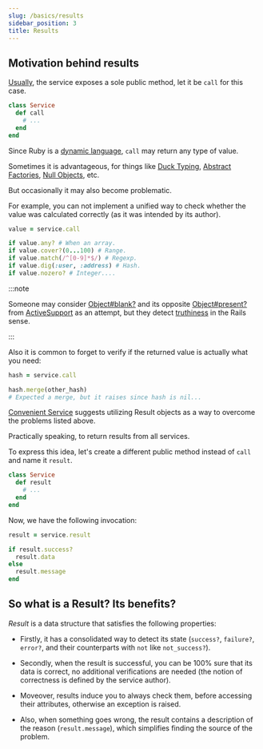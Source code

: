 ```yaml
---
slug: /basics/results
sidebar_position: 3
title: Results
---
```


## Motivation behind results

[Usually](https://www.toptal.com/ruby-on-rails/rails-service-objects-tutorial), the service exposes a sole public method, let it be `call` for this case.

```ruby
class Service
  def call
    # ...
  end
end
```

Since Ruby is a [dynamic language](https://en.wikipedia.org/wiki/Dynamic_programming_language), `call` may return any type of value.

Sometimes it is advantageous, for things like [Duck Typing](https://en.wikipedia.org/wiki/Duck_typing), [Abstract Factories](https://refactoring.guru/design-patterns/abstract-factory), [Null Objects](https://sourcemaking.com/design_patterns/null_object), etc.

But occasionally it may also become problematic.

For example, you can not implement a unified way to check whether the value was calculated correctly (as it was intended by its author).

```ruby
value = service.call

if value.any? # When an array.
if value.cover?(0...100) # Range.
if value.match(/^[0-9]*$/) # Regexp.
if value.dig(:user, :address) # Hash.
if value.nozero? # Integer....
```

:::note

Someone may consider [Object#blank?](https://api.rubyonrails.org/classes/Object.html#method-i-blank-3F) and its opposite [Object#present?](https://api.rubyonrails.org/classes/Object.html#method-i-present-3F) from [ActiveSupport](https://guides.rubyonrails.org/active_support_core_extensions.html) as an attempt, but they detect [truthiness](https://stackoverflow.com/a/20663389/12201472) in the Rails sense.

:::

Also it is common to forget to verify if the returned value is actually what you need:

```ruby
hash = service.call

hash.merge(other_hash)
# Expected a merge, but it raises since hash is nil...
```

[Convenient Service](/) suggests utilizing Result objects as a way to overcome the problems listed above.

Practically speaking, to return results from all services.

To express this idea, let's create a different public method instead of `call` and name it `result`.

```ruby
class Service
  def result
    # ...
  end
end
```

Now, we have the following invocation:

```ruby
result = service.result

if result.success?
  result.data
else
  result.message
end
```

## So what is a Result? Its benefits?

_Result_ is a data structure that satisfies the following properties:

- Firstly, it has a consolidated way to detect its state (`success?`, `failure?`, `error?`, and their counterparts with `not` like `not_success?`).

- Secondly, when the result is successful, you can be 100% sure that its data is correct, no additional verifications are needed (the notion of correctness is defined by the service author).

- Moveover, results induce you to always check them, before accessing their attributes, otherwise an exception is raised.

- Also, when something goes wrong, the result contains a description of the reason (`result.message`), which simplifies finding the source of the problem.
